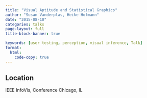 ```yaml
---
title: "Visual Aptitude and Statistical Graphics"
author: "Susan Vanderplas, Heike Hofmann"
date: "2015-08-10"
categories: talks
page-layout: full
title-block-banner: true

keywords: [user testing, perception, visual inference, Talk]
format:
  html:
    code-copy: true
---
```

 

## Location
IEEE
InfoVis, Conference
Chicago, IL
